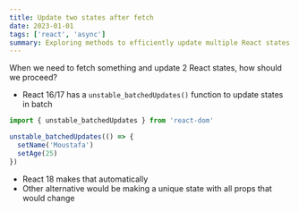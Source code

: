 ```yaml
---
title: Update two states after fetch
date: 2023-01-01
tags: ['react', 'async']
summary: Exploring methods to efficiently update multiple React states after a fetch operation, including using unstable_batchedUpdates() in React 16/17 and the automatic handling in React 18.
---
```


When we need to fetch something and update 2 React states, how should we proceed?

- React 16/17 has a `unstable_batchedUpdates()` function to update states in batch

```ts
import { unstable_batchedUpdates } from 'react-dom'

unstable_batchedUpdates(() => {
  setName('Moustafa')
  setAge(25)
})
```

- React 18 makes that automatically
- Other alternative would be making a unique state with all props that would change
